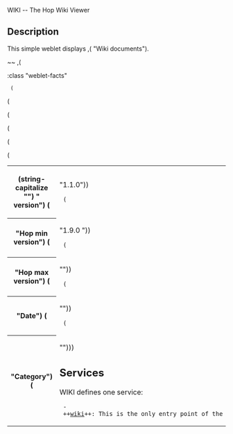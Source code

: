 <doc> WIKI -- The Hop Wiki Viewer

== Description ==

This simple weblet displays ,(<WIKIREF> "Wiki documents").

~~
,(<TABLE> :class "weblet-facts"
  (<TR> (<TH> (string-capitalize "") " version") (<TD> "1.1.0"))
  (<TR> (<TH> "Hop min version") (<TD> "1.9.0 "))
  (<TR> (<TH> "Hop max version") (<TD> ""))
  (<TR> (<TH> "Date") (<TD> ""))
  (<TR> (<TH> "Category") (<TD> "")))


== Services ==

WIKI defines one service:

  - ++[[wiki]]++: This is the only entry point of the viewer.


</doc>

